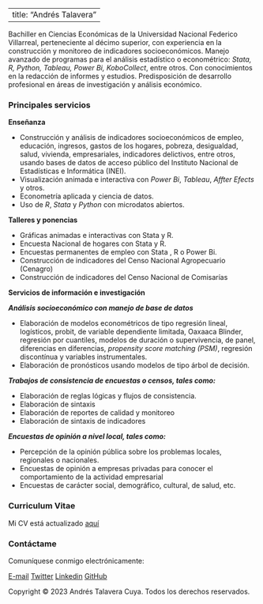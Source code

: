 
---
  title: "Andrés Talavera"
---

Bachiller en Ciencias Económicas de la Universidad Nacional Federico Villarreal, perteneciente al décimo superior, con
experiencia en la construcción y monitoreo de indicadores socioeconómicos. Manejo avanzado de programas para el análisis estadístico o econométrico: _Stata, R, Python, Tableau, Power Bi, KoboCollect_, entre otros. Con conocimientos en la redacción de informes y estudios. Predisposición de desarrollo profesional en áreas de investigación y análisis
económico.

### Principales servicios ### 

**Enseñanza**\

-  Construcción y análisis de indicadores socioeconómicos de empleo, educación, ingresos, gastos de los hogares, pobreza, desigualdad, salud, vivienda, empresariales, indicadores delictivos, entre otros, usando bases de datos de acceso público del Instituto Nacional de Estadísticas e Informática (INEI).
-  Visualización animada e interactiva con _Power Bi_, _Tableau_, _Affter Efects_ y otros. 
-  Econometría aplicada y ciencia de datos.
-  Uso de _R_, _Stata_ y _Python_ con microdatos abiertos.

**Talleres y ponencias ** 

  - Gráficas animadas e interactivas con Stata y R. 
  - Encuesta Nacional de hogares con Stata y R.  
  - Encuestas permanentes de empleo con Stata , R o Power Bi.
  - Construcción de indicadores del Censo Nacional Agropecuario (Cenagro)
  - Construcción de indicadores del Censo Nacional de Comisarías 

**Servicios de información e investigación** 

  ***Análisis socioeconómico con manejo de base de datos***
  
  - Elaboración de modelos econométricos de tipo regresión lineal, logísticos, probit, de variable dependiente limitada, Oaxaaca Blinder, regresión por cuantiles, modelos de duración o supervivencia, de panel, diferencias en diferencias, _propensity score matching (PSM)_, regresión discontínua y variables instrumentales.
  - Elaboración de pronósticos usando modelos de tipo árbol de decisión. 
  
  ***Trabajos de consistencia de encuestas o censos, tales como:***
  
  - Elaboración de reglas lógicas y flujos de consistencia. 
  - Elaboración de sintaxis
  - Elaboración de reportes de calidad y monitoreo 
  - Elaboración de sintaxis de indicadores
 
  ***Encuestas de opinión a nivel local, tales como:***
  
  - Percepción de la opinión pública sobre los problemas locales, regionales o            nacionales. 
  - Encuestas de opinión a empresas privadas para conocer el comportamiento de la         actividad empresarial
  - Encuestas de carácter social, demográfico, cultural, de salud, etc. 

### Curriculum Vitae ### 

Mi CV está actualizado [aquí](TalaveraCV.pdf)

### Contáctame ### 
Comuníquese conmigo electrónicamente:

[E-mail](mailto:atalaveracuya@gmail.com) 
[Twitter](https://twitter.com/atalaveracuya)
[Linkedin](https://www.linkedin.com/in/atalaveracuya/) [GitHub](https://github.com/atalaveracuya/)

<footer>
  Copyright © 2023 Andrés Talavera Cuya. Todos los derechos reservados.
</footer>
